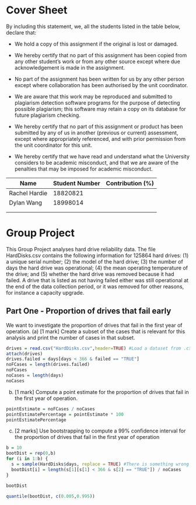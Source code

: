 Cover Sheet
========================================================


By including this statement, we, all the students listed in the table
below, declare that:

- We hold a copy of this assignment if the original is lost or damaged.

- We hereby certify that no part of this assignment has been copied from
  any other student's work or from any other source except where due
  acknowledgement is made in the assignment.

- No part of the assignment has been written for us by any other person
  except where collaboration has been authorised by the unit coordinator.

- We are aware that this work may be reproduced and submitted to plagiarism
  detection software programs for the purpose of detecting possible
  plagiarism; this software may retain a copy on its database for future
  plagiarism checking.

- We hereby certify that no part of this assignment or product has been
  submitted by any of us in another (previous or current) assessment, except
  where appropriately referenced, and with prior permission from the unit
  coordinator for this unit.

- We hereby certify that we have read and understand what the University
  considers to be academic misconduct, and that we are aware of the
  penalties that may be imposed for academic misconduct.

Name               | Student Number | Contribution (%)
-------------------|----------------|-----------------
Rachel Hardie      |18820821        |
Dylan Wang         |18998014        |
                   |                |
                   |                |

<div style="page-break-before:always;"></div>


Group Project
========================================================

This Group Project analyses hard drive reliability data.
The file HardDisks.csv contains the following information for 125864 hard drives:
(1) a unique serial number;
(2) the model of the hard drive;
(3) the number of days the hard drive was operational;
(4) the mean operating temperature of the drive; and
(5) whether the hard drive was removed because it had failed.
A drive that is listed as not having failed either was still operational at the end of the data collection period, or it was
removed for other reasons, for instance a capacity upgrade.


Part One - Proportion of drives that fail early
--------------------------------------------------------

We want to investigate the proportion of drives that fail in the first year of operation.
(a) [1 mark] Create a subset of the cases that is relevant for this analysis and print the number of cases in that subset.


```r
drives = read.csv("HardDisks.csv",header=TRUE) #Load a dataset from .csv file
attach(drives)
drives.failed = days[days < 366 & failed == "TRUE"]
noFCases = length(drives.failed)
noFCases
noCases = length(days)
noCases
```
(b) [1 mark] Compute a point estimate for the proportion of drives that fail in the first year of operation.

```r
pointEstimate = noFCases / noCases
pointEstimatePercentage = pointEstimate * 100
pointEstimatePercentage
```


(c) [2 marks] Use bootstrapping to compute a 99% confidence interval for the proportion of drives that fail in the first
year of operation

```r
b = 10
bootDist = rep(0,b)
for (i in 1:b) {
  s = sample(HardDisks$days, replace = TRUE) #There is something wrong here... can't figure out how to get the sample with two criteria
  bootDist[i] = length(s[1][s[1] < 366 & s[2] == "TRUE"]) / noCases
}

bootDist

quantile(bootDist, c(0.005,0.995))
```

